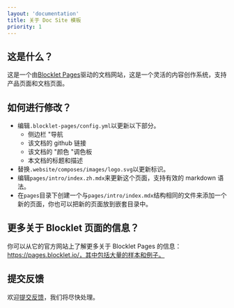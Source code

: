 ```yaml
---
layout: 'documentation'
title: 关于 Doc Site 模板
priority: 1
---
```


## 这是什么？

这是一个由[Blocklet Pages](https://pages.blocklet.io)驱动的文档网站，这是一个灵活的内容创作系统，支持产品页面和文档页面。

## 如何进行修改？

- 编辑`.blocklet-pages/config.yml`以更新以下部分。
  - 侧边栏 "导航
  - 该文档的 github 链接
  - 该文档的 "颜色 "调色板
  - 本文档的标题和描述
- 替换`.website/composes/images/logo.svg`以更新标识。
- 编辑`pages/intro/index.zh.mdx`来更新这个页面，支持有效的 markdown 语法。
- 在`pages`目录下创建一个与`pages/intro/index.mdx`结构相同的文件来添加一个新的页面，你也可以把新的页面放到嵌套目录中。

## 更多关于 Blocklet 页面的信息？

你可以从它的官方网站上了解更多关于 Blocklet Pages 的信息：https://pages.blocklet.io/，其中包括大量的样本和例子。

## 提交反馈

欢迎[提交反馈](https://github.com/blocklet/create-blocklet/issues)，我们将尽快处理。
